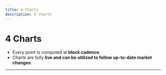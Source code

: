 ```yaml
---
title: 4 Charts
description: 4 Charts
---
```


# 4 Charts

- Every point is computed at **block cadence.**
- Charts are fully **live and can be utilized to follow up-to-date market changes**.

---
